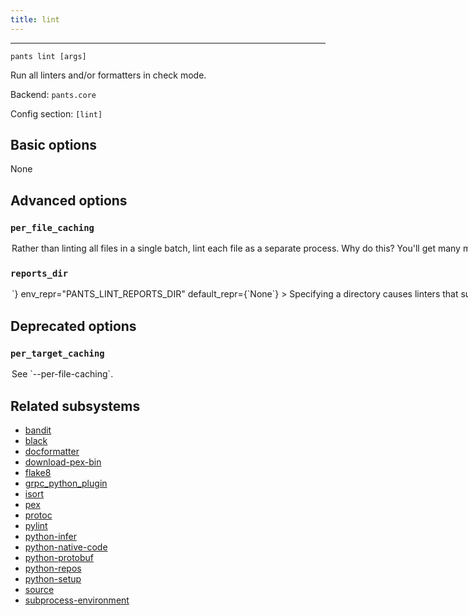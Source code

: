```yaml
---
title: lint
---
```



---

```
pants lint [args]
```

Run all linters and/or formatters in check mode.

Backend: <span className="color--primary">`pants.core`</span>

Config section: <span className="color--primary">`[lint]`</span>

<span className={styles.options}>

## Basic options

None

## Advanced options

### `per_file_caching`

<Option
  cli_repr={`--[no-]lint-per-file-caching`}
  env_repr="PANTS_LINT_PER_FILE_CACHING"
  default_repr={`False`}
>
  Rather than linting all files in a single batch, lint each file as a separate
  process. Why do this? You&#x27;ll get many more cache hits. Why not do this?
  Linters both have substantial startup overhead and are cheap to add one
  additional file to the run. On a cold cache, it is much faster to use
  `--no-per-file-caching`. We only recommend using `--per-file-caching` if you
  are using a remote cache or if you have benchmarked that this option will be
  faster than `--no-per-file-caching` for your use case.
</Option>

### `reports_dir`

<Option
  cli_repr={`--lint-reports-dir=<DIR>`}
  env_repr="PANTS_LINT_REPORTS_DIR"
  default_repr={`None`}
>
  Specifying a directory causes linters that support writing report files to
  write into this directory.
</Option>

## Deprecated options

### `per_target_caching`

<Option
  cli_repr={`--[no-]lint-per-target-caching`}
  env_repr="PANTS_LINT_PER_TARGET_CACHING"
  default_repr={`False`}
  removal_version="2.1.0.dev0"
  removal_hint={
    "Use the renamed `--per-file-caching` option instead. If this option is set, Pants will now run per every file, rather than per target."
  }
>
  See `--per-file-caching`.
</Option>

## Related subsystems

- [bandit](../subsystems/bandit.mdx)
- [black](../subsystems/black.mdx)
- [docformatter](../subsystems/docformatter.mdx)
- [download-pex-bin](../subsystems/download-pex-bin.mdx)
- [flake8](../subsystems/flake8.mdx)
- [grpc_python_plugin](../subsystems/grpc_python_plugin.mdx)
- [isort](../subsystems/isort.mdx)
- [pex](../subsystems/pex.mdx)
- [protoc](../subsystems/protoc.mdx)
- [pylint](../subsystems/pylint.mdx)
- [python-infer](../subsystems/python-infer.mdx)
- [python-native-code](../subsystems/python-native-code.mdx)
- [python-protobuf](../subsystems/python-protobuf.mdx)
- [python-repos](../subsystems/python-repos.mdx)
- [python-setup](../subsystems/python-setup.mdx)
- [source](../subsystems/source.mdx)
- [subprocess-environment](../subsystems/subprocess-environment.mdx)

</span>

